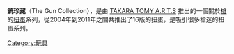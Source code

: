 {{unreferenced|time=2011-06-15T11:54:50+00:00}}
{{notability unreferenced|time=2011-06-15T10:55:18+00:00}}
'''銃珍藏'''（The Gun Collection），是由 [[TAKARA_TOMY_A.R.T.S|TAKARA TOMY A.R.T.S]] 推出的一個關於[[槍|槍]]的[[扭蛋|扭蛋]]系列，從2004年到2011年之間共推出了16版的扭蛋，是吸引很多槍迷的扭蛋系列。
[[Category:玩具|Category:玩具]]
